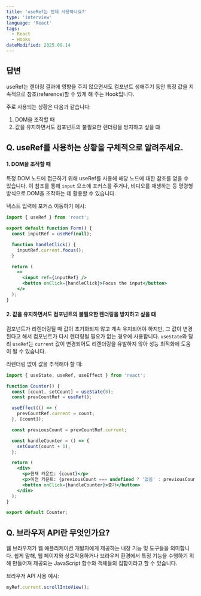 ```yaml
---
title: 'useRef는 언제 사용하나요?'
type: 'interview'
language: 'React'
tags:
  - React
  - Hooks
dateModified: 2025.09.14
---
```


## 답변

useRef는 렌더링 결과에 영향을 주지 않으면서도 컴포넌트 생애주기 동안 특정 값을 지속적으로 참조(reference)할 수 있게 해 주는 Hook입니다.

주로 사용되는 상황은 다음과 같습니다:

1. DOM을 조작할 때
2. 값을 유지하면서도 컴포넌트의 불필요한 렌더링을 방지하고 싶을 떄

## Q. useRef를 사용하는 상황을 구체적으로 알려주세요.

#### 1. DOM을 조작할 때

특정 DOM 노드에 접근하기 위해 useRef를 사용해 해당 노드에 대한 참조를 얻을 수 있습니다. 이 참조를 통해 `input` 요소에 포커스를 주거나, 비디오를 재생하는 등 명령형 방식으로 DOM을 조작하는 데 활용할 수 있습니다.

텍스트 입력에 포커스 이동하기 예시:

```jsx
import { useRef } from 'react';

export default function Form() {
  const inputRef = useRef(null);

  function handleClick() {
    inputRef.current.focus();
  }

  return (
    <>
      <input ref={inputRef} />
      <button onClick={handleClick}>Focus the input</button>
    </>
  );
}
```

#### 2. 값을 유지하면서도 컴포넌트의 불필요한 렌더링을 방지하고 싶을 떄

컴포넌트가 리렌더링될 때 값이 초기화되지 않고 계속 유지되어야 하지만, 그 값이 변경된다고 해서 컴포넌트가 다시 렌더링될 필요가 없는 경우에 사용합니다. `useState`와 달리 `useRef`는 `current` 값이 변경되어도 리렌더링을 유발하지 않아 성능 최적화에 도움이 될 수 있습니다.

리렌더링 없이 값을 추적해야 할 때:

```jsx
import { useState, useRef, useEffect } from 'react';

function Counter() {
  const [count, setCount] = useState(0);
  const prevCountRef = useRef();

  useEffect(() => {
    prevCountRef.current = count;
  }, [count]);

  const previousCount = prevCountRef.current;

  const handleCounter = () => {
    setCount(count + 1);
  };

  return (
    <div>
      <p>현재 카운트: {count}</p>
      <p>이전 카운트: {previousCount === undefined ? '없음' : previousCount}</p>
      <button onClick={handleCounter}>증가</button>
    </div>
  );
}

export default Counter;
```

## Q. 브라우저 API란 무엇인가요?

웹 브라우저가 웹 애플리케이션 개발자에게 제공하는 내장 기능 및 도구들을 의미합니다. 쉽게 말해, 웹 페이지와 상호작용하거나 브라우저 환경에서 특정 기능을 수행하기 위해 만들어져 제공되는 JavaScript 함수와 객체들의 집합이라고 할 수 있습니다.

브라우저 API 사용 예시:

```js
myRef.current.scrollIntoView();
```